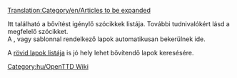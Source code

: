 [[Translation:Category/en/Articles to be expanded]]

Itt található a bővítést igénylő szócikkek listája. További tudnivalókért lásd a megfelelő szócikket.
<br>

A {{en/S|Bővítés/Hu}}, {{en/S|Csonk/Hu}} vagy {{en/S|Hiányos/Hu}} sablonnal rendelkező lapok automatikusan bekerülnek ide.

A [[Special:Shortpages|rövid lapok listája]] is jó hely lehet bővítendő lapok keresésére.

[[Category:hu/OpenTTD Wiki]]